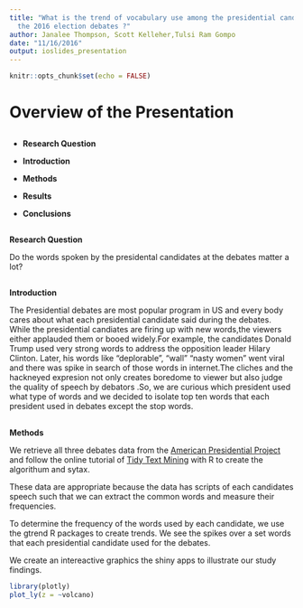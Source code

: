 ```yaml
---
title: "What is the trend of vocabulary use among the presidential candidates during
  the 2016 election debates ?"
author: Janalee Thompson, Scott Kelleher,Tulsi Ram Gompo
date: "11/16/2016"
output: ioslides_presentation
---
```


```r
knitr::opts_chunk$set(echo = FALSE)
```




# Overview of the Presentation





## 



- **Research Question**


- **Introduction**


- **Methods**


- **Results**


- **Conclusions**
 
## 

**Research Question**



Do the words spoken  by the presidental candidates at the debates matter a lot?


##

**Introduction**

The Presidential debates are most popular program in US and every body cares about what each presidential candidate said during the debates. While the presidential candiates are firing up with new words,the viewers either applauded them or booed widely.For example, the candidates Donald Trump used very strong words to address the opposition leader Hilary Clinton. Later, his words like “deplorable”, “wall” "nasty women " went viral and there was spike in search of those words in internet.The cliches and the hackneyed expresion not only creates boredome to viewer but also judge the quality of speech by debators .So, we are curious which president used what type of words and we decided to isolate top ten words that each president used in debates except the stop words.





##
**Methods**

We retrieve all three debates data  from the [American Presidential Project](http://www.presidency.ucsb.edu/ws/index.php?pid=119038) and follow the online tutorial of [Tidy Text Mining](http://tidytextmining.com/) with R to create the algorithum and sytax.


These data are appropriate because the data has scripts of each candidates speech such that we can extract the common words and measure their frequencies.

To determine the frequency of the words used by each candidate, we use the gtrend R packages to create trends. We see the spikes over a set words that each presidential candidate used for the debates.

We  create an intereactive graphics the shiny apps  to illustrate our study findings.








```r
library(plotly)
plot_ly(z = ~volcano)
```

